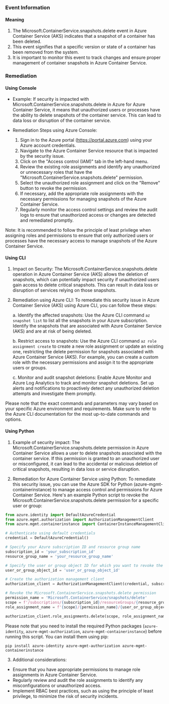 
### Event Information

#### Meaning

1. The Microsoft.ContainerService.snapshots.delete event in Azure Container Service (AKS) indicates that a snapshot of a container has been deleted.
2. This event signifies that a specific version or state of a container has been removed from the system.
3. It is important to monitor this event to track changes and ensure proper management of container snapshots in Azure Container Service.

### Remediation

#### Using Console

- Example: If security is impacted with Microsoft.ContainerService.snapshots.delete in Azure for Azure Container Service, it means that unauthorized users or processes have the ability to delete snapshots of the container service. This can lead to data loss or disruption of the container service.

- Remediation Steps using Azure Console:
  1. Sign in to the Azure portal (https://portal.azure.com) using your Azure account credentials.
  2. Navigate to the Azure Container Service resource that is impacted by the security issue.
  3. Click on the "Access control (IAM)" tab in the left-hand menu.
  4. Review the existing role assignments and identify any unauthorized or unnecessary roles that have the "Microsoft.ContainerService.snapshots.delete" permission.
  5. Select the unauthorized role assignment and click on the "Remove" button to revoke the permission.
  6. If necessary, add the appropriate role assignments with the necessary permissions for managing snapshots of the Azure Container Service.
  7. Regularly monitor the access control settings and review the audit logs to ensure that unauthorized access or changes are detected and remediated promptly.

Note: It is recommended to follow the principle of least privilege when assigning roles and permissions to ensure that only authorized users or processes have the necessary access to manage snapshots of the Azure Container Service.

#### Using CLI

1. Impact on Security: The Microsoft.ContainerService.snapshots.delete operation in Azure Container Service (AKS) allows the deletion of snapshots, which can potentially impact security if unauthorized users gain access to delete critical snapshots. This can result in data loss or disruption of services relying on those snapshots.

2. Remediation using Azure CLI: To remediate this security issue in Azure Container Service (AKS) using Azure CLI, you can follow these steps:

   a. Identify the affected snapshots: Use the Azure CLI command `az snapshot list` to list all the snapshots in your Azure subscription. Identify the snapshots that are associated with Azure Container Service (AKS) and are at risk of being deleted.

   b. Restrict access to snapshots: Use the Azure CLI command `az role assignment create` to create a new role assignment or update an existing one, restricting the delete permission for snapshots associated with Azure Container Service (AKS). For example, you can create a custom role with the necessary permissions and assign it to the appropriate users or groups.

   c. Monitor and audit snapshot deletions: Enable Azure Monitor and Azure Log Analytics to track and monitor snapshot deletions. Set up alerts and notifications to proactively detect any unauthorized deletion attempts and investigate them promptly.

Please note that the exact commands and parameters may vary based on your specific Azure environment and requirements. Make sure to refer to the Azure CLI documentation for the most up-to-date commands and options.

#### Using Python

1. Example of security impact: The Microsoft.ContainerService.snapshots.delete permission in Azure Container Service allows a user to delete snapshots associated with the container service. If this permission is granted to an unauthorized user or misconfigured, it can lead to the accidental or malicious deletion of critical snapshots, resulting in data loss or service disruption.

2. Remediation for Azure Container Service using Python:
To remediate this security issue, you can use the Azure SDK for Python (azure-mgmt-containerinstance) to manage access control and permissions for Azure Container Service. Here's an example Python script to revoke the Microsoft.ContainerService.snapshots.delete permission for a specific user or group:

```python
from azure.identity import DefaultAzureCredential
from azure.mgmt.authorization import AuthorizationManagementClient
from azure.mgmt.containerinstance import ContainerInstanceManagementClient

# Authenticate using default credentials
credential = DefaultAzureCredential()

# Specify your Azure subscription ID and resource group name
subscription_id = 'your_subscription_id'
resource_group_name = 'your_resource_group_name'

# Specify the user or group object ID for which you want to revoke the permission
user_or_group_object_id = 'user_or_group_object_id'

# Create the authorization management client
authorization_client = AuthorizationManagementClient(credential, subscription_id)

# Revoke the Microsoft.ContainerService.snapshots.delete permission
permission_name = 'Microsoft.ContainerService/snapshots/delete'
scope = f'/subscriptions/{subscription_id}/resourceGroups/{resource_group_name}'
role_assignment_name = f'{scope}/{permission_name}/{user_or_group_object_id}'

authorization_client.role_assignments.delete(scope, role_assignment_name)
```

Please note that you need to install the required Python packages (`azure-identity`, `azure-mgmt-authorization`, `azure-mgmt-containerinstance`) before running this script. You can install them using pip:

```
pip install azure-identity azure-mgmt-authorization azure-mgmt-containerinstance
```

3. Additional considerations:
- Ensure that you have appropriate permissions to manage role assignments in Azure Container Service.
- Regularly review and audit the role assignments to identify any misconfigurations or unauthorized access.
- Implement RBAC best practices, such as using the principle of least privilege, to minimize the risk of security incidents.

